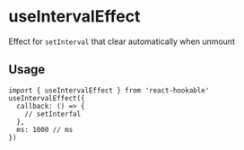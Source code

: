 # useIntervalEffect

Effect for `setInterval` that clear automatically when unmount

## Usage

```tsx
import { useIntervalEffect } from 'react-hookable'
useIntervalEffect({
  callback: () => {
    // setInterfal
  },
  ms: 1000 // ms
})
```
